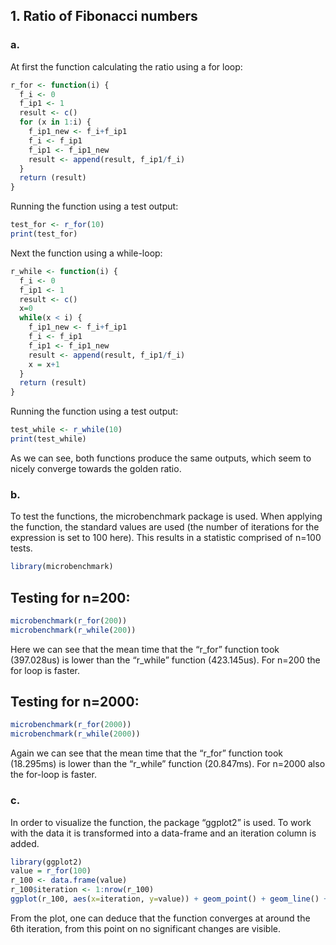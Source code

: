 ## 1. Ratio of Fibonacci numbers 

### a.
At first the function calculating the ratio using a for loop:
```{r, echo=TRUE}
r_for <- function(i) {
  f_i <- 0
  f_ip1 <- 1
  result <- c()
  for (x in 1:i) {
    f_ip1_new <- f_i+f_ip1
    f_i <- f_ip1
    f_ip1 <- f_ip1_new
    result <- append(result, f_ip1/f_i)
  }
  return (result)
}
```
Running the function using a test output:
```{r, echo=TRUE}
test_for <- r_for(10)
print(test_for)
```
Next the function using a while-loop:
```{r, echo=TRUE}
r_while <- function(i) {
  f_i <- 0
  f_ip1 <- 1
  result <- c()
  x=0
  while(x < i) {
    f_ip1_new <- f_i+f_ip1
    f_i <- f_ip1
    f_ip1 <- f_ip1_new
    result <- append(result, f_ip1/f_i)
    x = x+1
  }
  return (result)
}
```
Running the function using a test output:
```{r, echo=TRUE}
test_while <- r_while(10)
print(test_while)
```
As we can see, both functions produce the same outputs, which seem to nicely converge towards the golden ratio.

### b.
To test the functions, the microbenchmark package is used. When applying the function, the standard values are used (the number of iterations for the expression is set to 100 here).
This results in a statistic comprised of n=100 tests.
```{r, echo=TRUE}
library(microbenchmark)
```
## Testing for n=200: 
```{r, echo=TRUE}
microbenchmark(r_for(200))
microbenchmark(r_while(200))
```
Here we can see that the mean time that the "r_for" function took (397.028us) is lower than the "r_while" function (423.145us). For n=200 the for loop is faster.

## Testing for n=2000:
```{r, echo=TRUE}
microbenchmark(r_for(2000))
microbenchmark(r_while(2000))
```
Again we can see that the mean time that the "r_for" function took (18.295ms) is lower than the "r_while" function (20.847ms). For n=2000 also the for-loop is faster.

### c.
In order to visualize the function, the package "ggplot2" is used. To work with the data it is transformed into a data-frame and an iteration column is added.
```{r, echo=TRUE}
library(ggplot2)
value = r_for(100)
r_100 <- data.frame(value)
r_100$iteration <- 1:nrow(r_100)
ggplot(r_100, aes(x=iteration, y=value)) + geom_point() + geom_line() + ggtitle("Visualization of the approach to the golden ratio with n=100 iterations")
```
From the plot, one can deduce that the function converges at around the 6th iteration, from this point on no significant changes are visible.